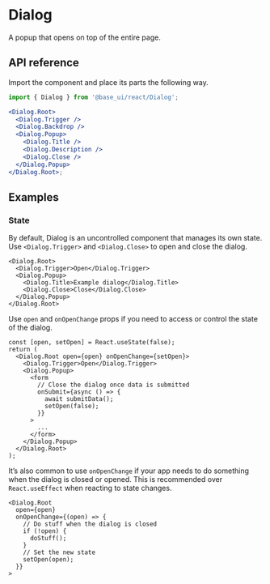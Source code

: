 # Dialog

<Subtitle>A popup that opens on top of the entire page.</Subtitle>

<Demo path="./UnstyledDialogIntroduction" />

## API reference

Import the component and place its parts the following way.

```jsx title="Anatomy"
import { Dialog } from '@base_ui/react/Dialog';

<Dialog.Root>
  <Dialog.Trigger />
  <Dialog.Backdrop />
  <Dialog.Popup>
    <Dialog.Title />
    <Dialog.Description />
    <Dialog.Close />
  </Dialog.Popup>
</Dialog.Root>;
```

<Reference component="Dialog" parts="Root, Trigger, Backdrop, Popup, Title, Description" />

## Examples

### State

By default, Dialog is an uncontrolled component that manages its own state. Use `<Dialog.Trigger>` and `<Dialog.Close>` to open and close the dialog.

```tsx title="Uncontrolled dialog"
<Dialog.Root>
  <Dialog.Trigger>Open</Dialog.Trigger>
  <Dialog.Popup>
    <Dialog.Title>Example dialog</Dialog.Title>
    <Dialog.Close>Close</Dialog.Close>
  </Dialog.Popup>
</Dialog.Root>
```

Use `open` and `onOpenChange` props if you need to access or control the state of the dialog.

```tsx title="Controlled dialog"
const [open, setOpen] = React.useState(false);
return (
  <Dialog.Root open={open} onOpenChange={setOpen}>
    <Dialog.Trigger>Open</Dialog.Trigger>
    <Dialog.Popup>
      <form
        // Close the dialog once data is submitted
        onSubmit={async () => {
          await submitData();
          setOpen(false);
        }}
      >
        ...
      </form>
    </Dialog.Popup>
  </Dialog.Root>
);
```

It’s also common to use `onOpenChange` if your app needs to do something when the dialog is closed or opened. This is recommended over `React.useEffect` when reacting to state changes.

```tsx title="Running code when dialog state changes"
<Dialog.Root
  open={open}
  onOpenChange={(open) => {
    // Do stuff when the dialog is closed
    if (!open) {
      doStuff();
    }
    // Set the new state
    setOpen(open);
  }}
>
```
